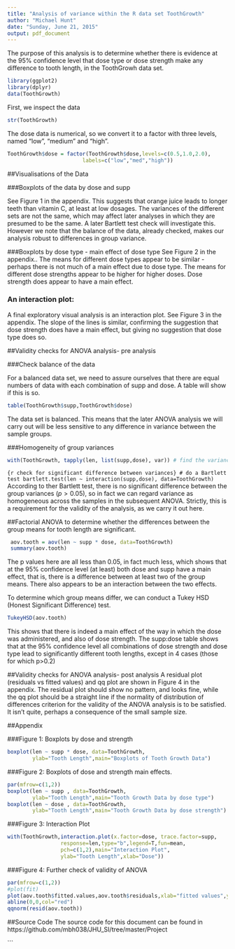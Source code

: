 ```yaml
---
title: "Analysis of variance within the R data set ToothGrowth"
author: "Michael Hunt"
date: "Sunday, June 21, 2015"
output: pdf_document
---
```

The purpose of this analysis is to determine whether there is evidence at the 95% confidence level that dose type or dose strength make any difference to tooth length, in the ToothGrowh data set.

```r
library(ggplot2)
library(dplyr)
data(ToothGrowth)
```
First, we inspect the data
```r
str(ToothGrowth)
```
The dose data is numerical, so we convert it to a factor with three levels, named "low", "medium" and "high".

```r
ToothGrowth$dose = factor(ToothGrowth$dose,levels=c(0.5,1.0,2.0),
                        labels=c("low","med","high"))
```

##Visualisations of the Data

###Boxplots of the data by dose and supp

See Figure 1 in the appendix. 
This suggests that orange juice leads to longer teeth than vitamin C, at least at low dosages. The variances of the different sets are not the same, which may affect later analyses in which they are presumed to be the same. A later Bartlett test check will investigate this. However we note that the balance of the data, already checked, makes our analysis robust to differences in group variance.

###Boxplots by dose type - main effect of dose type
See Figure 2 in the appendix.. The means for different dose types appear to be similar - perhaps there is not much of a main effect due to dose type. The means for different dose strengths appear to be higher for higher doses. Dose strength does appear to have a main effect.

### An interaction plot:
A final exploratory visual analysis is an interaction plot. See Figure 3 in the appendix. The slope of the lines is similar, confirming the suggestion that dose strength does have a main effect, but giving no suggestion that dose type does so.

##Validity checks for ANOVA analysis- pre analysis

###Check balance of the data

For a balanced data set, we need to assure ourselves that there are equal numbers of data with each combination of supp and dose. A table will show if this is so.

```r
table(ToothGrowth$supp,ToothGrowth$dose)
```
The data set is balanced. This means that the later ANOVA analysis we will carry out will be less sensitive to any difference in variance between the sample groups.

###Homogeneity of group variances
```r
with(ToothGrowth, tapply(len, list(supp,dose), var)) # find the variances
```
```{r check for significant difference between variances} # do a Bartlett test
bartlett.test(len ~ interaction(supp,dose), data=ToothGrowth)
```
According to ther Bartlett test, there is no significant difference between the group variances ($p>0.05$), so in fact we can regard variance as homogeneous across the samples in the subsequent ANOVA. Strictly, this is a requirement for the validity of the analysis, as we carry it out here.

##Factorial ANOVA to determine whether the differences between the group means for tooth length are significant.
```r
 aov.tooth = aov(len ~ supp * dose, data=ToothGrowth)
 summary(aov.tooth)
```
The p values here are all less than $0.05$, in fact much less, which shows that at the 95% confidence level (at least) both dose and supp have a main effect, that is, there is a difference between at least two of the group means. There also appears to be an interaction between the two effects.

To determine which group means differ, we can conduct a Tukey HSD (Honest Significant Difference) test.

```r
TukeyHSD(aov.tooth)
```
This shows that there is indeed a main effect of the way in which the dose was administered, and also of dose strength.
The supp:dose table shows that at the 95% confidence level all combinations of dose strength and dose type lead to significantly different tooth lengths, except in 4 cases (those for which p>0.2)

##Validity checks for ANOVA analysis- post analysis
A residual plot (residuals vs fitted values) and qq plot are shown in Figure 4 in the appendix. The residual plot should show no pattern, and looks fine, while the qq plot should be a straight line if the normality of distribution of differences criterion for the validity of the ANOVA analysis is to be satisfied. It isn't quite, perhaps a consequence of the small sample size.

##Appendix

###Figure 1: Boxplots by dose and strength

```r
boxplot(len ~ supp * dose, data=ToothGrowth,
        ylab="Tooth Length",main="Boxplots of Tooth Growth Data")
```

###Figure 2: Boxplots of dose and strength main effects.

```r
par(mfrow=c(1,2))
boxplot(len ~ supp , data=ToothGrowth,
        ylab="Tooth Length",main="Tooth Growth Data by dose type")
boxplot(len ~ dose , data=ToothGrowth,
        ylab="Tooth Length",main="Tooth Growth Data by dose strength")
```

###Figure 3: Interaction Plot

```r
with(ToothGrowth,interaction.plot(x.factor=dose, trace.factor=supp,
                 response=len,type="b",legend=T,fun=mean,
                 pch=c(1,2),main="Interaction Plot",
                 ylab="Tooth Length",xlab="Dose"))
```

###Figure 4: Further check of validity of ANOVA 

```r
par(mfrow=c(1,2))
#plot(fit)
plot(aov.tooth$fitted.values,aov.tooth$residuals,xlab="fitted values",ylab="residuals",main="Residual Plot")
abline(0,0,col="red")
qqnorm(resid(aov.tooth))
```

##Source Code
The source code for this document can be found in
https://github.com/mbh038/JHU_SI/tree/master/Project



```